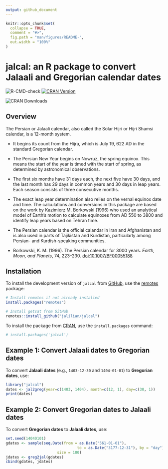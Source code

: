 ```yaml
---
output: github_document
---
```


```r
knitr::opts_chunk$set(
  collapse = TRUE,
  comment = "#>",
  fig.path = "man/figures/README-",
  out.width = "100%"
)
```

# jalcal: an R package to convert Jalaali and Gregorian calendar dates

<!-- badges: start -->
![R-CMD-check](https://github.com/jalilian/jalcal/actions/workflows/R-CMD-check.yml/badge.svg)
[![CRAN Version](https://www.r-pkg.org/badges/version/jalcal)](https://CRAN.R-project.org/package=jalcal)

![CRAN Downloads](https://cranlogs.r-pkg.org/badges/last-month/jalcal)
<!-- badges: end -->

## Overview

The Persian or Jalaali calendar, also called the Solar Hijri or Hijri Shamsi 
calendar, is a 12-month system. 

- It begins its count from the Hijra, which is July 19, 622 AD in the standard 
Gregorian calendar.

- The Persian New Year begins on Nowruz, the spring equinox. This means the start 
of the year is timed with the start of spring, as determined by astronomical 
observations.

- The first six months have 31 days each, the next five have 30 days, and the 
last month has 29 days in common years and 30 days in leap years. Each season 
consists of three consecutive months.

- The exact leap year determination also relies on the vernal equinox date and 
time. The calculations and conversions in this package are based on the work by 
Kazimierz M. Borkowski (1996) who used an analytical model of Earth's motion 
to calculate equinoxes from AD 550 to 3800 and identify leap years based on 
Tehran time.

- The Persian calendar is the official calandar in Iran and Afghanistan and is 
also used in parts of Tajikistan and Kurdistan, particularly among Persian- and 
Kurdish-speaking communities.


- Borkowski, K. M. (1996). The Persian calendar for 3000 years. 
*Earth, Moon, and Planets*, 74, 223–230. [doi:10.1007/BF00055188](https://doi.org/10.1007/BF00055188)

## Installation

To install the development version of `jalcal` from [GitHub](https://github.com/jalilian/jalcal), use the [remotes](https://CRAN.R-project.org/package=remotes) package:
```r
# Install remotes if not already installed
install.packages("remotes")

# Install getsat from GitHub
remotes::install_github("jalilian/jalcal")
```

To install the package from [CRAN](https://CRAN.R-project.org/package=jalcal), use the `install.packages` command:
```r
# install.packages('jalcal')
```

## Example 1: Convert Jalaali dates to Gregorian dates

To convert **Jalaali dates** (e.g., `1403-12-30` and `1404-01-01`) to **Gregorian dates**, use:
```r
library("jalcal")
dates <- jal2greg(year=c(1403, 1404), month=c(12, 1), day=c(30, 1))
print(dates)
```


## Example 2: Convert Gregorian dates to Jalaali dates

To convert **Gregorian dates** to **Jalaali dates**, use:
```r
set.seed(14040101)
gdates <- sample(seq.Date(from = as.Date("561-01-01"), 
                                to = as.Date("3177-12-31"), by = "day"), 
                       size = 100)
jdates <- greg2jal(gdates)
cbind(gdates, jdates)
```

